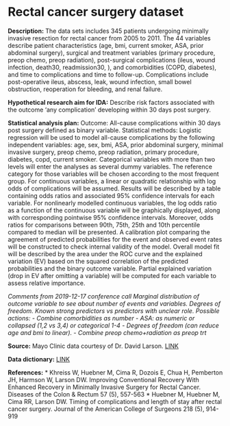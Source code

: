 # Rectal cancer surgery dataset 

**Description:** The data sets includes 345 patients undergoing minimally invasive resection for rectal cancer 
from 2005 to 2011. The 44 variables describe patient characteristics (age, bmi, current smoker, 
ASA, prior abdominal surgery), surgical and treatment variables (primary procedure, preop chemo, preop radiation), post-surgical complications (ileus, wound infection, death30, readmission30, ), and comorbidities (COPD, diabetes), and time to complications and time to follow-up. Complications include post-operative ileus, abscess, leak, wound infection, small bowel obstruction, reoperation for bleeding, and renal failure. 

**Hypothetical research aim for IDA:** Describe risk factors associated with the outcome ‘any complication’ developing within 30 days post surgery. 

**Statistical analysis plan:**
Outcome: All-cause complications within 30 days post surgery defined as binary variable.
Statistical methods: Logistic regression will be used to model all-cause complications by the following independent variables: age, sex, bmi, ASA, prior abdominal surgery, minimal invasive surgery, preop chemo, preop radiation, primary procedure, diabetes, copd, current smoker. 
Categorical variables with more than two levels will enter the analyses as several dummy variables. The reference category for those variables will be chosen according to the most frequent group.
For continuous variables, a linear or quadratic relationship with log odds of complications will be assumed.
Results will be described by a table containing odds ratios and associated 95% confidence intervals for each variable. For nonlinearly modelled continuous variables, the log odds ratio as a function of the continuous variable will be graphically displayed, along with corresponding pointwise 95% confidence intervals. Moreover, odds ratios for comparisons between 90th, 75th, 25th and 10th percentile compared to median will be presented. A calibration plot comparing the agreement of predicted probabilities for the event and observed event rates will be constructed to check internal validity of the model. Overall model fit will be described by the area under the ROC curve and the explained variation (EV) based on the squared correlation of the predicted probabilities and the binary outcome variable. Partial explained variation (drop in EV after omitting a variable) will be computed for each variable to assess relative importance.

*Comments from 2019-12-17 conference call
Marginal distribution of outcome variable to see about number of events and variables. Degrees of freedom. Known strong predictors vs predictors with unclear role.
Possible actions:*
-	*Combine comorbidities as number*
-	*ASA: as numeric or collapsed (1,2 vs 3,4) or categorical 1-4*
-	*Degrees of freedom (can reduce age and bmi to linear).*
-	*Combine preop chemo+radiation as preop trt*


**Source:** Mayo Clinic data courtesy of Dr. David Larson. [LINK](https://github.com/stratos-ida/ida-regression/blob/master/data/crs.csv)

**Data dictionary:**  [LINK](https://github.com/stratos-ida/ida-regression/blob/master/docs/crs.html)

**References:**
* Khreiss W, Huebner M, Cima R, Dozois E, Chua H, Pemberton JH, Harmson W,  Larson DW. Improving Conventional Recovery With Enhanced Recovery in Minimally Invasive Surgery for Rectal Cancer. Diseases of the Colon & Rectum 57 (5), 557-563
* Huebner M, Huebner M, Cima RR, Larson DW. Timing of complications and length of stay after rectal cancer surgery. Journal of the American College of Surgeons 218 (5), 914-919